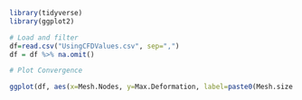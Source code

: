 
```r
library(tidyverse)
library(ggplot2)
```


```r
# Load and filter
df=read.csv("UsingCFDValues.csv", sep=",")
df = df %>% na.omit()
```


```r
# Plot Convergence

ggplot(df, aes(x=Mesh.Nodes, y=Max.Deformation, label=paste0(Mesh.size..mm.,"mm"))) + geom_line(aes(color=Mesh.Type), size=2) + geom_point() + geom_text(vjust=1, hjust=0, size=3) + ggtitle("Mesh convergence Plot using values from CFD solver (labels=mesh size)")


```




























